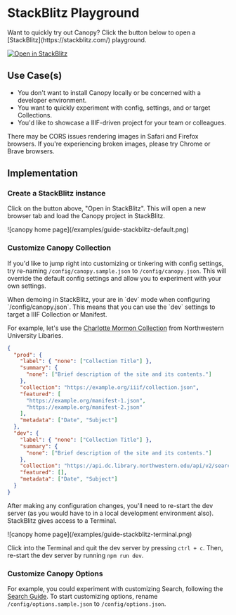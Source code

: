 
# StackBlitz Playground

<Section size="1">
  <Text size="4" mt="9">
    Want to quickly try out Canopy? Click the button below to open a
    [StackBlitz](https://stackblitz.com/) playground.
  </Text>
</Section>

[![Open in StackBlitz](https://developer.stackblitz.com/img/open_in_stackblitz.svg)](https://stackblitz.com/fork/github/canopy-iiif/canopy-iiif)

## Use Case(s)

- You don't want to install Canopy locally or be concerned with a developer environment.
- You want to quickly experiment with config, settings, and or target Collections.
- You'd like to showcase a IIIF-driven project for your team or colleagues.

<Callout>
  There may be CORS issues rendering images in Safari and Firefox browsers. If
  you're experiencing broken images, please try Chrome or Brave browsers.
</Callout>

## Implementation

<Steps>

### Create a StackBlitz instance

Click on the button above, "Open in StackBlitz". This will open a new browser tab and load the Canopy project in StackBlitz.

<Box m="9" my="6">
  ![canopy home page](/examples/guide-stackblitz-default.png)
</Box>

### Customize Canopy Collection

If you'd like to jump right into customizing or tinkering with config settings, try re-naming `/config/canopy.sample.json` to `/config/canopy.json`. This will override the default config settings and allow you to experiment with your own settings.

<Callout type="info">
  When demoing in StackBlitz, your are in `dev` mode when configuring
  `/config/canopy.json`. This means that you can use the `dev` settings to
  target a IIIF Collection or Manifest.
</Callout>

For example, let's use the [Charlotte Mormon Collection](https://api.dc.library.northwestern.edu/api/v2/search?query=collection.id:%22b46c9cf7-0e49-4993-9e0e-3cda030c4439%22&as=iiif) from Northwestern University Libaries.

```json file="/config/canopy.json" {19-20}
{
  "prod": {
    "label": { "none": ["Collection Title"] },
    "summary": {
      "none": ["Brief description of the site and its contents."]
    },
    "collection": "https://example.org/iiif/collection.json",
    "featured": [
      "https://example.org/manifest-1.json",
      "https://example.org/manifest-2.json"
    ],
    "metadata": ["Date", "Subject"]
  },
  "dev": {
    "label": { "none": ["Collection Title"] },
    "summary": {
      "none": ["Brief description of the site and its contents."]
    },
    "collection": "https://api.dc.library.northwestern.edu/api/v2/search?query=collection.id:%22b46c9cf7-0e49-4993-9e0e-3cda030c4439%22&as=iiif",
    "featured": [],
    "metadata": ["Date", "Subject"]
  }
}
```

After making any configuration changes, you'll need to re-start the dev server (as you would have to in a local development environment also). StackBlitz gives access to a Terminal.

<Box m="9" my="6">
  ![canopy home page](/examples/guide-stackblitz-terminal.png)
</Box>

Click into the Terminal and quit the dev server by pressing `ctrl + c`. Then, re-start the dev server by running `npm run dev`.

### Customize Canopy Options

For example, you could experiment with customizing Search, following the [Search Guide](/customize-the-search-index). To start customizing options, rename `/config/options.sample.json` to `/config/options.json`.

</Steps>
